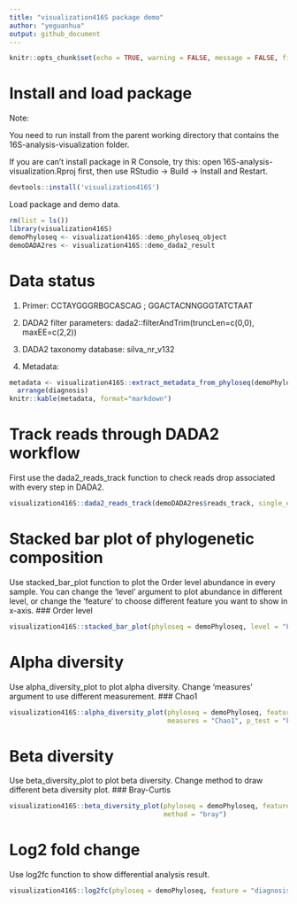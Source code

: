 ```yaml
---
title: "visualization416S package demo"
author: "yeguanhua"
output: github_document
---
```


```r
knitr::opts_chunk$set(echo = TRUE, warning = FALSE, message = FALSE, fig.width=10, fig.height=6)
```

# Install and load package

Note: 

You need to run install from the parent working directory that contains the 16S-analysis-visualization folder.

If you are can't install package in R Console, try this: open 16S-analysis-visualization.Rproj first, then use RStudio → Build → Install and Restart.

```r
devtools::install('visualization416S')
```

Load package and demo data.

```r
rm(list = ls())
library(visualization416S)
demoPhyloseq <- visualization416S::demo_phyloseq_object
demoDADA2res <- visualization416S::demo_dada2_result
```

# Data status
1. Primer: 
CCTAYGGGRBGCASCAG ; GGACTACNNGGGTATCTAAT

2. DADA2 filter parameters: 
dada2::filterAndTrim(truncLen=c(0,0), maxEE=c(2,2))

3. DADA2 taxonomy database: 
silva_nr_v132

4. Metadata: 
```r
metadata <- visualization416S::extract_metadata_from_phyloseq(demoPhyloseq) %>% 
  arrange(diagnosis)
knitr::kable(metadata, format="markdown")
```

# Track reads through DADA2 workflow
First use the dada2_reads_track function to check reads drop associated with every step in DADA2.
```r
visualization416S::dada2_reads_track(demoDADA2res$reads_track, single_end = FALSE)
```

# Stacked bar plot of phylogenetic composition
Use stacked_bar_plot function to plot the Order level abundance in every sample. You can change the 'level' argument to plot abundance in different level, or change the 'feature' to choose different feature you want to show in x-axis.
### Order level
```r
visualization416S::stacked_bar_plot(phyloseq = demoPhyloseq, level = "Family", feature = "diagnosis")
```

# Alpha diversity
Use alpha_diversity_plot to plot alpha diversity. Change 'measures' argument to use different measurement.
### Chao1
```r
visualization416S::alpha_diversity_plot(phyloseq = demoPhyloseq, feature = "diagnosis", 
                                        measures = "Chao1", p_test = "kruskal")
```

# Beta diversity
Use beta_diversity_plot to plot beta diversity. Change method to draw different beta diversity plot.
### Bray-Curtis
```r
visualization416S::beta_diversity_plot(phyloseq = demoPhyloseq, feature = "diagnosis", 
                                       method = "bray")
```

# Log2 fold change
Use log2fc function to show differential analysis result.
```r
visualization416S::log2fc(phyloseq = demoPhyloseq, feature = "diagnosis")
```
